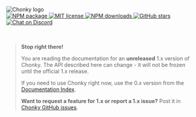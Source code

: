 <div style={{ textAlign: 'center' }}>
    <img src="./Chonky_clear.png" alt="Chonky logo" style={{ width: 500 }} />
    <br />
    <a href="https://www.npmjs.com/package/chonky" target="_blank">
        <img alt="NPM package" src="https://img.shields.io/npm/v/chonky.svg" />
    </a>
    <a href="https://tldrlegal.com/license/mit-license" style={{ marginLeft: 5 }} target="_blank">
        <img alt="MIT license" src="https://img.shields.io/npm/l/chonky" />
    </a>
    <a href="https://www.npmjs.com/package/chonky" style={{ marginLeft: 5 }} target="_blank">
        <img alt="NPM downloads" src="https://img.shields.io/npm/dt/chonky" />
    </a>
    <a href="https://github.com/TimboKZ/Chonky" style={{ marginLeft: 5 }} target="_blank">
        <img alt="GitHub stars" src="https://img.shields.io/github/stars/TimboKZ/Chonky" />
    </a>
    <a href="https://discord.gg/HT4ttdQ" style={{ marginLeft: 5 }} target="_blank">
        <img alt="Chat on Discord" src="https://img.shields.io/discord/696033621986770957?label=Chat%20on%20Discord" />
    </a>
    <br />
    <br />
    <br />
</div>

<div class="unstable-warning">

> **Stop right there!**
>
> You are reading the documentation for an **unreleased** 1.x
> version of Chonky. The API described here can change - it will not be
> frozen until the official 1.x release.
>
> If you need to use Chonky right now, use the 0.x version from the
> [Documentation Index](https://timbokz.github.io/Chonky/).
>
> **Want to request a feature for 1.x or report a 1.x issue?** Post it in
> [Chonky GitHub issues](https://github.com/TimboKZ/Chonky/issues).

</div>
